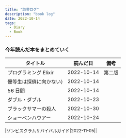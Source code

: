 ```yaml
---
title: "読書ログ"
description: "book log"
date: 2022-10-14
tags:
  - Diary
  - Book
---
```


### 今年読んだ本をまとめていく

|タイトル|読んだ日|備考|
|--|--|--|
|プログラミング Elixir|2022-10-14|第二版|
|優等生は探偵に向かない}|2022-10-14||
|56 日間|2022-10-14||
|ダブル・ダブル|2022-10-23||
|ブラックサマーの殺人|2022-10-30||
|ショーペンハウアー|2022-10-24||


|ゾンビスクラムサバイバルガイド|2022-11-05||